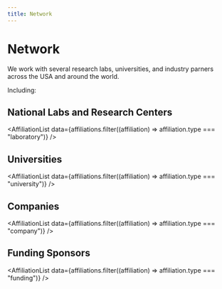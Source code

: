 ```yaml
---
title: Network
---
```



# Network

We work with several research labs, universities, and industry parners across the USA and around the world.

Including:

## National Labs and Research Centers

<AffiliationList data={affiliations.filter((affiliation) => affiliation.type === "laboratory")} />

## Universities

<AffiliationList data={affiliations.filter((affiliation) => affiliation.type === "university")} />

## Companies

<AffiliationList data={affiliations.filter((affiliation) => affiliation.type === "company")} />

## Funding Sponsors

<AffiliationList data={affiliations.filter((affiliation) => affiliation.type === "funding")} />
